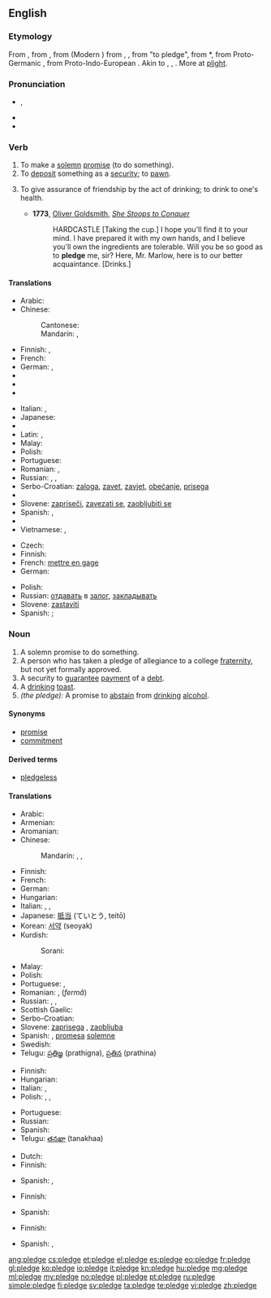 ==English==
{{slim-wikipedia}}

===Etymology===
From {{etyl|enm|en}} {{term|plege|plege|lang=enm}}, from {{etyl|xno|en}} {{term|plege|plege|lang=fro}}, from {{etyl|fro|en}} {{term|plege|plege|lang=fro}} (Modern {{etyl|fr|-}} {{term|pleige}}) from {{etyl|ML.}} {{term|plevium}}, {{term|plebium}}, from {{etyl|ML.}} {{term|plebire}} "to pledge", from {{etyl|frk|en}} *{{term||plegan|to pledge, support, guarantee}}, from Proto-Germanic {{recons|plegō||responsibility, habit|lang=gem-pro}}, from Proto-Indo-European {{recons|dlegh-|lang=ine-pro}}. Akin to {{etyl|goh|-}} {{term|pflegan||lang=goh|to take care of, be accustomed to}}, {{etyl|osx|-}} {{term|plegan|lang=osx||to vouch for}}, {{etyl|ang|-}} {{term|pleon|lang=ang|plēon|to risk, endanger}}. More at [[plight]].

===Pronunciation===
* {{IPA|/plɛdʒ/}}, {{X-SAMPA|/plEdZ/}}
* {{audio|en-us-pledge.ogg|Audio (US)}}
* {{rhymes|ɛdʒ}}

===Verb===
{{en-verb|pledg|ing}}

# To make a [[solemn]] [[promise]] (to do something).
# To [[deposit]] something as a [[security]]; to [[pawn]].
# {{transitive}} To give assurance of friendship by the act of drinking; to drink to one's health.
#*'''1773''', [[w:Oliver Goldsmith|Oliver Goldsmith]], ''[[s:She Stoops to Conquer|She Stoops to Conquer]]''
#*:HARDCASTLE [Taking the cup.] I hope you'll find it to your mind. I have prepared it with my own hands, and I believe you'll own the ingredients are tolerable. Will you be so good as to '''pledge''' me, sir? Here, Mr. Marlow, here is to our better acquaintance. [Drinks.]
====Translations====
{{trans-top|to make a solemn promise}}
* Arabic: {{t-|ar|تعهد|alt=تَعَهدَ|sc=Arab}}
* Chinese:
*: Cantonese: {{tø|yue|誓|tr=sai6|sc=Hani}}
*: {{trreq|gan}}
*: {{trreq|hak}}
*: Mandarin: {{t|cmn|發誓|sc=Hani}}, {{t|cmn|发誓|tr=fāshì|sc=Hani}}
*: {{trreq|cdo}}
*: {{trreq|nan}}
*: {{trreq|da}}
* Finnish: {{t+|fi|luvata}}, {{t+|fi|sitoutua}}
* French: {{t+|fr|promettre}}
* German: {{t-|de|zusichern}}, {{t+|de|versprechen}}
* {{trreq|he}}
* {{trreq|is}}
* {{trreq|id}}
{{trans-mid}}
* Italian: {{t+|it|promettere}}, {{t+|it|impegnarsi}}
* Japanese: {{t-|ja|公約する|tr=kōyaku suru}}
* {{trreq|ko}}
* Latin: {{t-|la|spondere}}, {{t-|la|vovere}}
* Malay: {{t-|ms|ikrar}}
* Polish: {{t+|pl|obiecać}}
* Portuguese: {{t+|pt|prometer}}
* Romanian: {{t+|ro|promite}}, {{t+|ro|garanta}}
* Russian: {{t+|ru|обещать}}, {{t+|ru|заверять}}, {{t+|ru|клясться}}
* Serbo-Croatian: [[zaloga]], [[zavet]], [[zavjet]], [[obećanje]], [[prisega]]
* {{trreq|sk}}
* Slovene: [[zapriseči]], [[zavezati se]], [[zaobljubiti se]]
* Spanish: {{t+|es|prometer}}, {{t+|es|jurar}}
* {{trreq|th}}
* Vietnamese: {{t+|vi|cam kết}}, {{t+|vi|thề}}
{{trans-bottom}}

{{trans-top|to deposit something as a security; to pawn}}
* Czech: {{t+|cs|zastavit}}
* Finnish: {{t-|fi|pantata}}
* French: [[mettre en gage]]
* German: {{t+|de|verpfänden}}
{{trans-mid}}
* Polish: {{t-|pl|złożyć zastaw}}
* Russian: [[отдавать]] в [[залог]], [[закладывать]]
* Slovene: [[zastaviti]]
* Spanish: {{t+|es|hipotecar}}; {{t-|es|empeñar}}
{{trans-bottom}}

===Noun===
{{en-noun}}

# A solemn promise to do something.
# A person who has taken a pledge of allegiance to a college [[fraternity]], but not yet formally approved.
# A security to [[guarantee]] [[payment]] of a [[debt]].
# A [[drinking]] [[toast]].
# ''(the pledge):'' A promise to [[abstain]] from [[drinking]] [[alcohol]].

====Synonyms====
* [[promise]]
* [[commitment]]

====Derived terms====
* [[pledgeless]]

====Translations====
{{trans-top|solemn promise}}
* Arabic: {{Arab|[[ضمان]]}} {{IPAchar|(ɖamān)}} {{m}}
* Armenian: {{t-|hy|ուխտ|tr=uxt}}
* Aromanian: {{t-|rup|ligãmintu}}
* Chinese:
*: Mandarin: {{t-|cmn|誓言|tr=shìyán|sc=Hani}}, {{t|cmn|誓詞|sc=Hani}}, {{t|cmn|誓词|tr=shìcí|sc=Hani}}
* Finnish: {{t+|fi|lupaus}}
* French: {{t+|fr|gage|m}}
* German: {{t+|de|Pfand|n}}
* Hungarian: {{t+|hu|fogadalom}}
* Italian: {{t+|it|giuramento|m}}, {{t+|it|pegno|m}}, {{t-|it|promessa solenne|f}}
* Japanese: [[抵当]] (ていとう, teitō)
* Korean: [[서약]] (seoyak)
* Kurdish:
*: Sorani: {{t-|ku|په‌یمان|tr=paymAn|sc=ku-Arab}}
{{trans-mid}}
* Malay: {{t-|ms|ikrar}}
* Polish: {{t+|pl|obietnica|f}}
* Portuguese: {{t+|pt|promessa|f}}, {{t+|pt|penhor|m}}
* Romanian: {{t+|ro|legământ}}, {{t-|ro|promisiune}} (''fermă'')
* Russian: {{t+|ru|обет|m}}, {{t+|ru|обещание|n}}, {{t+|ru|зарок|m}}
* Scottish Gaelic: {{t-|gd|gealltanas|m}}
* Serbo-Croatian: {{t-|sh|zavet|m}}
* Slovene: [[zaprisega]] {{f}}, [[zaobljuba]] {{f}}
* Spanish: {{t+|es|juramento|m}}, [[promesa]] [[solemne]] {{f}}
* Swedish: {{t-|sv|underpant|c}}
* Telugu: [[ప్రతిజ్ఞ]] (prathigna), [[ప్రతిన]] (prathina)
{{trans-bottom}}

{{trans-top|security to payment}}
* Finnish: {{t+|fi|pantti}}
* Hungarian: {{t+|hu|zálog}}
* Italian: {{t+|it|avallo|m}}, {{t+|it|garanzia|f}}
* Polish: {{t-|pl|depozyt|m}}, {{t+|pl|kaucja|f}}, {{t-|pl|zastaw|m}}
{{trans-mid}}
* Portuguese: {{t+|pt|garantia|f}}
* Russian: {{t+|ru|залог|m|tr=zalóg}}
* Spanish: {{t+|es|garantía|f}}
* Telugu: [[తనఖా]] (tanakhaa)
{{trans-bottom}}

{{trans-top|person who has taken a pledge of allegiance to a fraternity}}
* Dutch: {{t+|nl|schacht}}
* Finnish: {{t-|fi|kokelas}}
{{trans-mid}}
* Spanish: {{t-|es|iniciado|m}}, {{t-|es|iniciada|f}}
{{trans-bottom}}

{{trans-top|drinking toast}}
* Finnish: {{t-|fi|maljapuhe}}
{{trans-mid}}
* Spanish: {{t+|es|brindis|m}}
{{trans-bottom}}

{{trans-top|promise to abstain from drinking alcohol}}
* Finnish: {{t-|fi|raittiuslupaus}}
{{trans-mid}}
* Spanish: {{t+|es|juramento|m}}, {{t-|es|manda|f}}
{{trans-bottom}}

[[ang:pledge]]
[[cs:pledge]]
[[et:pledge]]
[[el:pledge]]
[[es:pledge]]
[[eo:pledge]]
[[fr:pledge]]
[[gl:pledge]]
[[ko:pledge]]
[[io:pledge]]
[[it:pledge]]
[[kn:pledge]]
[[hu:pledge]]
[[mg:pledge]]
[[ml:pledge]]
[[my:pledge]]
[[no:pledge]]
[[pl:pledge]]
[[pt:pledge]]
[[ru:pledge]]
[[simple:pledge]]
[[fi:pledge]]
[[sv:pledge]]
[[ta:pledge]]
[[te:pledge]]
[[vi:pledge]]
[[zh:pledge]]